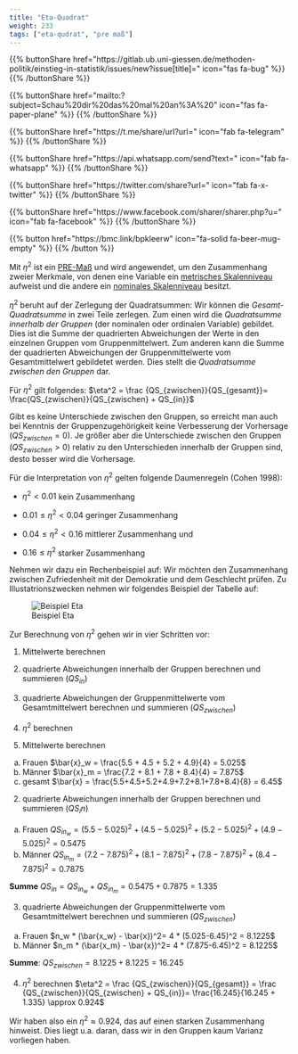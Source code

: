 ```yaml
---
title: "Eta-Quadrat"
weight: 233
tags: ["eta-qudrat", "pre maß"]
---
```


{{% buttonShare href=\"https\:\/\/gitlab.ub.uni-giessen.de\/methoden-politik\/einstieg-in-statistik\/issues\/new?issue[title]=\" icon=\"fas fa-bug\" %}} {{% /buttonShare %}} 

{{% buttonShare href=\"mailto\:?subject=Schau\%20dir\%20das\%20mal\%20an\%3A\%20\" icon=\"fas fa-paper-plane\" %}} {{% /buttonShare %}}

{{% buttonShare href=\"https\:\/\/t.me\/share\/url?url=\" icon=\"fab fa-telegram\" %}} {{% /buttonShare %}}

{{% buttonShare href=\"https\:\/\/api.whatsapp.com\/send?text=\" icon=\"fab fa-whatsapp\" %}} {{% /buttonShare %}}

{{% buttonShare href=\"https\:\/\/twitter.com\/share?url=\" icon=\"fab fa-x-twitter\" %}} {{% /buttonShare %}}

{{% buttonShare href=\"https\:\/\/www.facebook.com\/sharer\/sharer.php?u=\" icon=\"fab fa-facebook\" %}} {{% /buttonShare %}}

{{% button href=\"https\:\/\/bmc.link\/bpkleerw\" icon=\"fa-solid fa-beer-mug-empty\" %}} {{% /button %}}

Mit $\eta^2$ ist ein [PRE-Maß](../../../glossar/premass/index.html) und wird angewendet, um den Zusammenhang zweier Merkmale, von denen eine Variable ein [metrisches Skalenniveau](../../../glossar/metrischesskalenniveau/index.html) aufweist und die andere ein [nominales Skalenniveau](../../../glossar/nominalskala/index.html) besitzt.

$\eta^2$ beruht auf der Zerlegung der Quadratsummen: Wir können die *Gesamt-Quadratsumme* in zwei Teile zerlegen. Zum einen wird die *Quadratsumme innerhalb der Gruppen* (der nominalen oder ordinalen Variable)  gebildet. Dies ist die Summe der quadrierten Abweichungen der Werte in den einzelnen Gruppen vom Gruppenmittelwert. Zum anderen kann die Summe der quadrierten Abweichungen der Gruppenmittelwerte vom Gesamtmittelwert gebildetet werden. Dies stellt die *Quadratsumme zwischen den Gruppen* dar. 

Für $\eta^2$ gilt folgendes: 
$\eta^2 = \frac {QS_{zwischen}}{QS_{gesamt}}= \frac{QS_{zwischen}}{QS_{zwischen} + QS_{in}}$

Gibt es keine Unterschiede zwischen den Gruppen, so erreicht man auch bei Kenntnis der Gruppenzugehörigkeit keine Verbesserung der Vorhersage ($QS_{zwischen} = 0$). Je größer aber die Unterschiede zwischen den Gruppen ($QS_{zwischen} > 0$) relativ zu den Unterschieden innerhalb der Gruppen sind, desto besser wird die Vorhersage.

Für die Interpretation von $\eta^2$ gelten folgende Daumenregeln (Cohen 1998): 

- $\eta^2 < 0.01$ kein Zusammenhang

- $0.01 \leq \eta^2 < 0.04$ geringer Zusammenhang

- $0.04 \leq \eta^2 < 0.16$ mittlerer Zusammenhang und

- $0.16 \leq \eta^2$ starker Zusammenhang

Nehmen wir dazu ein Rechenbeispiel auf: Wir möchten den Zusammenhang zwischen Zufriedenheit mit der Demokratie und dem Geschlecht prüfen. Zu Illustatrionszwecken nehmen wir folgendes Beispiel der Tabelle auf:

![Beispiel Eta](../images/eta-tabelle.png)

Zur Berechnung von $\eta^2$ gehen wir in vier Schritten vor:

1. Mittelwerte berechnen

2. quadrierte Abweichungen innerhalb der Gruppen berechnen und summieren ($QS_{in}$)

3. quadrierte Abweichungen der Gruppenmittelwerte vom Gesamtmittelwert berechnen und summieren ($QS_{zwischen}$)

4. $\eta^2$ berechnen

1. Mittelwerte berechnen
a) Frauen
$\bar{x}_w = \frac{5.5 + 4.5 + 5.2 + 4.9}{4} = 5.025$
b) Männer
$\bar{x}_m = \frac{7.2 + 8.1 + 7.8 + 8.4}{4} = 7.875$
c) gesamt
$\bar{x} = \frac{5.5+4.5+5.2+4.9+7.2+8.1+7.8+8.4}{8} = 6.45$

2. quadrierte Abweichungen innerhalb der Gruppen berechnen und summieren ($QS_in$)
a) Frauen
$QS_{in_w}= (5.5 - 5.025)^2 + (4.5 - 5.025)^2 + ( 5.2 - 5.025)^2 + (4.9 - 5.025)^2 = 0.5475$
b) Männer
$QS_{in_m} = (7.2 - 7.875)^2 + (8.1-7.875)^2 +(7.8-7.875)^2 + (8.4-7.875)^2 = 0.7875$

**Summe** $QS_{in} = QS_{in_w} + QS_{in_m} = 0.5475 + 0.7875 = 1.335$

3. quadrierte Abweichungen der Gruppenmittelwerte vom Gesamtmittelwert berechnen und summieren ($QS_{zwischen}$)
a) Frauen
$n_w * (\bar{x_w} - \bar{x})^2= 4 * (5.025-6.45)^2 = 8.1225$
b) Männer
$n_m * (\bar{x_m} - \bar{x})^2= 4 * (7.875-6.45)^2 = 8.1225$

**Summe**: $QS_{zwischen} = 8.1225 + 8.1225 = 16.245$

4. $\eta^2$ berechnen
$\eta^2 = \frac {QS_{zwischen}}{QS_{gesamt}} = \frac {QS_{zwischen}}{QS_{zwischen} + QS_{in}}= \frac{16.245}{16.245 + 1.335} \approx 0.924$

Wir haben also ein $\eta^2 \approx 0.924$, das auf einen starken Zusammenhang hinweist. Dies liegt u.a. daran, dass wir in den Gruppen kaum Varianz vorliegen haben.
